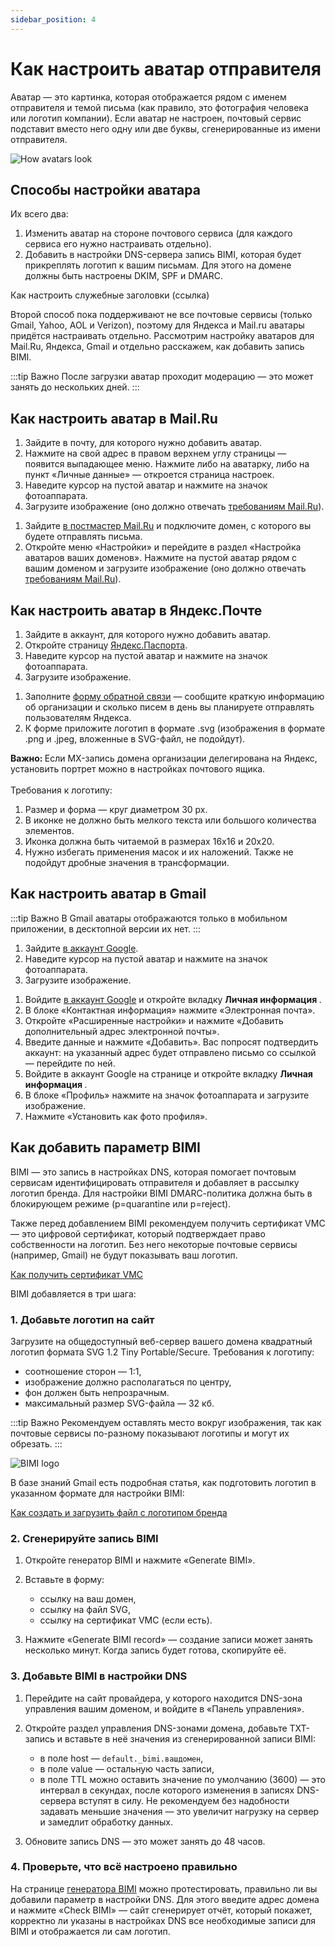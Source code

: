```yaml
---
sidebar_position: 4
---
```


# Как настроить аватар отправителя

Аватар — это картинка, которая отображается рядом с именем отправителя и темой письма (как правило, это фотография человека или логотип компании). Если аватар не настроен, почтовый сервис подставит вместо него одну или две буквы, сгенерированные из имени отправителя.

![How avatars look](./assets\sender-avatar/how-avatars-look.png) <br/>

## Способы настройки аватара
Их всего два:
1. Изменить аватар на стороне почтового сервиса (для каждого сервиса его нужно настраивать отдельно).
2. Добавить в настройки DNS-сервера запись BIMI, которая будет прикреплять логотип к вашим письмам. Для этого на домене должны быть настроены DKIM, SPF и DMARC.

Как настроить служебные заголовки (ссылка)

Второй способ пока поддерживают не все почтовые сервисы (только Gmail, Yahoo, AOL и Verizon), поэтому для Яндекса и Mail.ru аватары придётся настраивать отдельно. Рассмотрим настройку аватаров для Mail.Ru, Яндекса, Gmail и отдельно расскажем, как добавить запись BIMI.

:::tip Важно 
После загрузки аватар проходит модерацию — это может занять до нескольких дней.
:::

## Как настроить аватар в Mail.Ru
<Tabs>
    <TabItem value="key1" label="Если почта на Mail.ru" default>
        <ol> 
            <li>
                Зайдите в почту, для которого нужно добавить аватар.
            </li>
            <li>
                Нажмите на свой адрес в правом верхнем углу страницы — появится выпадающее меню. Нажмите либо на аватарку, либо на пункт «Личные данные» — откроется страница настроек.
            </li>
            <li>
            Наведите курсор на пустой аватар и нажмите на значок фотоаппарата.
            </li>
            <li>
            Загрузите изображение (оно должно отвечать <a href='https://help.mail.ru/postmaster/interface/add_avatar'>требованиям Mail.Ru</a>). 
            </li>
        </ol>
    </TabItem>
    <TabItem value="key2" label="Если почта на стороннем домене">
        <ol>
            <li>
                Зайдите <a href='https://postmaster.mail.ru/'>в постмастер Mail.Ru</a> и подключите домен, с которого вы будете отправлять письма.
            </li>
            <li>
                Откройте меню «Настройки» и перейдите в раздел «Настройка аватаров ваших доменов». Нажмите на пустой аватар рядом с вашим доменом и загрузите изображение (оно должно отвечать <a href='https://help.mail.ru/postmaster/interface/add_avatar'>требованиям Mail.Ru</a>).
            </li>
        </ol>
    </TabItem>
</Tabs>

## Как настроить аватар в Яндекс.Почте
<Tabs>
    <TabItem value="key1" label="Если почта на Яндексе" default>
        <ol>
            <li>
                Зайдите в аккаунт, для которого нужно добавить аватар.
            </li>
            <li>
                Откройте страницу <a href='https://passport.yandex.ru/'>Яндекс.Паспорта</a>.
            </li>
            <li>
                Наведите курсор на пустой аватар и нажмите на значок фотоаппарата.
            </li>
            <li>
                Загрузите изображение.
            </li>
        </ol>
    </TabItem>
    <TabItem value="key2" label="Если почта на стороннем домене">
        <ol>
            <li>
                Заполните <a href='https://yandex.ru/support/connect-forms/common/feedback.html'>форму обратной связи</a> — сообщите краткую информацию об организации и сколько писем в день вы планируете отправлять пользователям Яндекса.
            </li>
            <li>
                К форме приложите логотип в формате .svg (изображения в формате .png и .jpeg, вложенные в SVG-файл, не подойдут).
            </li>
        </ol>
<b> Важно: </b> Если MX-запись домена организации делегирована на Яндекс, установить портрет можно в настройках почтового ящика. <br/>
<br/>
Требования к логотипу:
        <ol>
            <li>
                Размер и форма — круг диаметром 30 px.
            </li>
            <li>
                В иконке не должно быть мелкого текста или большого количества элементов.
            </li>
            <li>
                Иконка должна быть читаемой в размерах 16x16 и 20x20.
            </li>
            <li>
                Нужно избегать применения масок и их наложений. Также не подойдут дробные значения в трансформации.
            </li>
        </ol>
    </TabItem>
</Tabs>

## Как настроить аватар в Gmail

:::tip Важно
В Gmail аватары отображаются только в мобильном приложении, в десктопной версии их нет.
:::
<Tabs>
    <TabItem value="key1" label="Если почта на Gmail" default>
        <ol>
            <li>
                Зайдите <a href='https://myaccount.google.com/'>в аккаунт Google</a>.
            </li>
            <li>
                Наведите курсор на пустой аватар и нажмите на значок фотоаппарата.
            </li>
            <li>
                Загрузите изображение.
            </li>
        </ol>
    </TabItem>
    <TabItem value="key2" label="Если почта на стороннем домене">
        <ol>
            <li>
                Войдите <a href='https://myaccount.google.com/'>в аккаунт Google</a> и откройте вкладку <b> Личная информация </b>.
            </li>
            <li>
                В блоке «Контактная информация» нажмите «Электронная почта».
            </li>
            <li>
                Откройте «Расширенные настройки» и нажмите «Добавить дополнительный адрес электронной почты».
            </li>
            <li>
                Введите данные и нажмите «Добавить». Вас попросят подтвердить аккаунт: на указанный адрес будет отправлено письмо со ссылкой — перейдите по ней.
            </li>
            <li>
                Войдите в аккаунт Google на странице и откройте вкладку <b> Личная информация </b>.
            </li>
            <li>
                В блоке «Профиль» нажмите на значок фотоаппарата и загрузите изображение.
            </li>
            <li>
                Нажмите «Установить как фото профиля».
            </li>
        </ol>
    </TabItem>
</Tabs>

## Как добавить параметр BIMI
BIMI — это запись в настройках DNS, которая помогает почтовым сервисам идентифицировать отправителя и добавляет в рассылку логотип бренда. Для настройки BIMI DMARС-политика должна быть в блокирующем режиме (p=quarantine или p=reject).

Также перед добавлением BIMI рекомендуем получить сертификат VMC — это цифровой сертификат, который подтверждает право собственности на логотип. Без него некоторые почтовые сервисы (например, Gmail) не будут показывать ваш логотип.

[Как получить сертификат VMC](https://support.google.com/a/answer/10911028?hl=ru)

BIMI добавляется в три шага:

### 1. Добавьте логотип на сайт
Загрузите на общедоступный веб-сервер вашего домена квадратный логотип формата SVG 1.2 Tiny Portable/Secure. Требования к логотипу:
- соотношение сторон — 1:1,
- изображение должно располагаться по центру,
- фон должен быть непрозрачным.
- максимальный размер SVG-файла — 32 кб.

:::tip Важно
Рекомендуем оставлять место вокруг изображения, так как почтовые сервисы по-разному показывают логотипы и могут их обрезать.
:::

![BIMI logo](./assets\sender-avatar/bimi-logo.png) <br/>

В базе знаний Gmail есть подробная статья, как подготовить логотип в указанном формате для настройки BIMI:

[Как создать и загрузить файл с логотипом бренда](https://support.google.com/a/answer/10911027?hl=ru-UA&ref_topic=10911234)

### 2. Сгенерируйте запись BIMI
1. Откройте генератор BIMI и нажмите «Generate BIMI».

2. Вставьте в форму:
    - ссылку на ваш домен,
    - ссылку на файл SVG,
    - ссылку на сертификат VMC (если есть).

3. Нажмите «Generate BIMI record» — создание записи может занять несколько минут. Когда запись будет готова, скопируйте её.

### 3. Добавьте BIMI в настройки DNS
1. Перейдите на сайт провайдера, у которого находится DNS-зона управления вашим доменом, и войдите в «Панель управления».

2. Откройте раздел управления DNS-зонами домена, добавьте TXT-запись и вставьте в неё значения из сгенерированной записи BIMI:
    - в поле host — `default._bimi.вашдомен`,
    - в поле value — остальную часть записи,
    - в поле TTL можно оставить значение по умолчанию (3600) — это интервал в секундах, после которого изменения в записях DNS-сервера вступят в силу. Не рекомендуем без надобности задавать меньшие значения — это увеличит нагрузку на сервер и замедлит обработку данных.

3. Обновите запись DNS — это может занять до 48 часов.

### 4. Проверьте, что всё настроено правильно
На странице [генератора BIMI](https://bimigroup.org/bimi-generator/) можно протестировать, правильно ли вы добавили параметр в настройки DNS. Для этого введите адрес домена и нажмите «Check BIMI» — сайт сгенерирует отчёт, который покажет, корректно ли указаны в настройках DNS все необходимые записи для BIMI и отображается ли сам логотип.